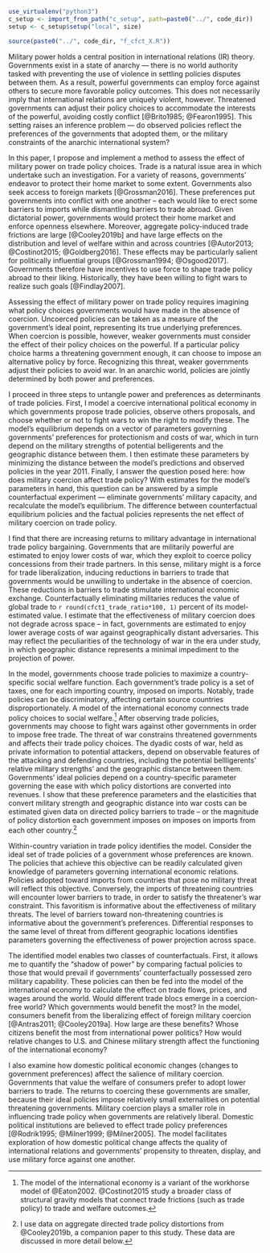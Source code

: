 ```r

use_virtualenv("python3")
c_setup <- import_from_path("c_setup", path=paste0("../", code_dir))
setup <- c_setup$setup("local", size)

source(paste0("../", code_dir, "f_cfct_X.R"))

```

Military power holds a central position in international relations (IR) theory. Governments exist in a state of anarchy — there is no world authority tasked with preventing the use of violence in settling policies disputes between them. As a result, powerful governments can employ force against others to secure more favorable policy outcomes. This does not necessarily imply that international relations are uniquely violent, however. Threatened governments can adjust their policy choices to accommodate the interests of the powerful, avoiding costly conflict [@Brito1985; @Fearon1995]. This setting raises an inference problem — do observed policies reflect the preferences of the governments that adopted them, or the military constraints of the anarchic international system?

In this paper, I propose and implement a method to assess the effect of military power on trade policy choices. Trade is a natural issue area in which undertake such an investigation. For a variety of reasons, governments' endeavor to protect their home market to some extent. Governments also seek access to foreign markets [@Grossman2016]. These preferences put governments into conflict with one another -- each would like to erect some barriers to imports while dismantling barriers to trade abroad. Given dictatorial power, governments would protect their home market and enforce openness elsewhere. Moreover, aggregate policy-induced trade frictions are large [@Cooley2019b] and have large effects on the distribution and level of welfare within and across countries [@Autor2013; @Costinot2015; @Goldberg2016]. These effects may be particularly salient for politically influential groups [@Grossman1994; @Osgood2017]. Governments therefore have incentives to use force to shape trade policy abroad to their liking. Historically, they have been willing to fight wars to realize such goals [@Findlay2007].

Assessing the effect of military power on trade policy requires imagining what policy choices governments would have made in the absence of coercion. Uncoerced policies can be taken as a measure of the government's ideal point, representing its true underlying preferences. When coercion is possible, however, weaker governments must consider the effect of their policy choices on the powerful. If a particular policy choice harms a threatening government enough, it can choose to impose an alternative policy by force. Recognizing this threat, weaker governments adjust their policies to avoid war. In an anarchic world, policies are jointly determined by both power and preferences.  

I proceed in three steps to untangle power and preferences as determinants of trade policies. First, I model a coercive international political economy in which governments propose trade policies, observe others proposals, and choose whether or not to fight wars to win the right to modify these. The model's equilibrium depends on a vector of parameters governing governments' preferences for protectionism and costs of war, which in turn depend on the military strengths of potential belligerents and the geographic distance between them. I then estimate these parameters by minimizing the distance between the model's predictions and observed policies in the year 2011. Finally, I answer the question posed here: how does military coercion affect trade policy? With estimates for the model's parameters in hand, this question can be answered by a simple counterfactual experiment — eliminate governments' military capacity, and recalculate the model's equilibrium. The difference between counterfactual equilibrium policies and the factual policies represents the net effect of military coercion on trade policy.

I find that there are increasing returns to military advantage in international trade policy bargaining. Governments that are militarily powerful are estimated to enjoy lower costs of war, which they exploit to coerce policy concessions from their trade partners. In this sense, military might is a force for trade liberalization, inducing reductions in barriers to trade that governments would be unwilling to undertake in the absence of coercion. These reductions in barriers to trade stimulate international economic exchange. Counterfactually eliminating militaries reduces the value of global trade to `r round(cfct1_trade_ratio*100, 1)` percent of its model-estimated value. I estimate that the effectiveness of military coercion does not degrade across space -- in fact, governments are estimated to enjoy lower average costs of war against geographically distant adversaries. This may reflect the peculiarities of the technology of war in the era under study, in which geographic distance represents a minimal impediment to the projection of power. 

In the model, governments choose trade policies to maximize a country-specific social welfare function. Each government's trade policy is a set of taxes, one for each importing country, imposed on imports. Notably, trade policies can be discriminatory, affecting certain source countries disproportionately. A model of the international economy connects trade policy choices to social welfare.^[The model of the international economy is a variant of the workhorse model of @Eaton2002. @Costinot2015 study a broader class of structural gravity models that connect trade frictions (such as trade policy) to trade and welfare outcomes.] After observing trade policies, governments may choose to fight wars against other governments in order to impose free trade. The threat of war constrains threatened governments and affects their trade policy choices. The dyadic costs of war, held as private information to potential attackers, depend on observable features of the attacking and defending countries, including the potential bellligerents' relative military strengths' and the geographic distance between them. Governments' ideal policies depend on a country-specific parameter governing the ease with which policy distortions are converted into revenues. I show that these preference parameters and the elasticities that convert military strength and geographic distance into war costs can be estimated given data on directed policy barriers to trade -- or the magnitude of policy distortion each government imposes on imposes on imports from each other country.^[I use data on aggregate directed trade policy distortions from @Cooley2019b, a companion paper to this study. These data are discussed in more detail below.]

Within-country variation in trade policy identifies the model. Consider the ideal set of trade policies of a government whose preferences are known. The policies that achieve this objective can be readily calculated given knowledge of parameters governing international economic relations. Policies adopted toward imports from countries that pose no military threat will reflect this objective. Conversely, the imports of threatening countries will encounter lower barriers to trade, in order to satisfy the threatener's war constraint. This favoritism is informative about the effectiveness of military threats. The level of barriers toward non-threatening countries is informative about the government's preferences. Differential responses to the same level of threat from different geographic locations identifies parameters governing the effectiveness of power projection across space.

The identified model enables two classes of counterfactuals. First, it allows me to quantify the "shadow of power" by comparing factual policies to those that would prevail if governments' counterfactually possessed zero military capability. These policies can then be fed into the model of the international economy to calculate the effect on trade flows, prices, and wages around the world. Would different trade blocs emerge in a coercion-free world? Which governments would benefit the most? In the model, consumers benefit from the liberalizing effect of foreign military coercion [@Antras2011; @Cooley2019a]. How large are these benefits? Whose citizens benefit the most from international power politics? How would relative changes to U.S. and Chinese military strength affect the functioning of the international economy?

I also examine how domestic political economic changes (changes to government preferences) affect the salience of military coercion. Governments that value the welfare of consumers prefer to adopt lower barriers to trade. The returns to coercing these governments are smaller, because their ideal policies impose relatively small externalities on potential threatening governments. Military coercion plays a smaller role in influencing trade policy when governments are relatively liberal. Domestic political institutions are believed to effect trade policy preferences [@Rodrik1995; @Milner1999; @Milner2005]. The model facilitates exploration of how domestic political change affects the quality of international relations and governments' propensity to threaten, display, and use military force against one another. 